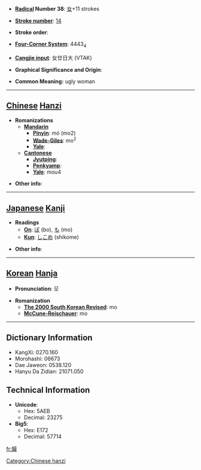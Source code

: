 * '''[[Wiktionary:Chinese radical index| Radical]] Number 38''': [[Wiktionary:Chinese radical index 女|女]]+11 strokes

* '''[[Wiktionary:Chinese total strokes index|Stroke number]]''': [[Wiktionary:Chinese total strokes index 14|14]]

* '''Stroke order''': 

* '''[[Wiktionary:Chinese four corner index|Four-Corner System]]''': 4443<sub>4</sub>

* '''[[Wiktionary:Chinese Cangjie index|Cangjie input]]''': 女廿日大 (VTAK)

* '''Graphical Significance and Origin''': 

* '''Common Meaning:''' ugly woman

----

==[[Chinese]] [[Hanzi]]==

* '''Romanizations'''
** '''[[Mandarin]]'''
*** '''[[Pinyin]]''': mó (mo2)
*** '''[[Wade-Giles]]''': mo<sup>2</sup>
*** '''[[Yale]]''': 
** '''[[Cantonese]]'''
*** '''[[Jyutping]]''':
*** '''[[Penkyamp]]''': 
*** '''[[Yale]]''': mou4

* '''Other info''': 

----

==[[Japanese]] [[Kanji]]==

* '''Readings'''
** '''[[On]]''': [[ぼ]] (bo), [[も]] (mo)
** '''[[Kun]]''': [[しこめ]] (shikome)

* '''Other info''':  

----

==[[Korean]] [[Hanja]]==

* '''Pronunciation''': 모

* '''Romanization'''
** '''[[The 2000 South Korean Revised Romanization|The 2000 South Korean Revised]]''': mo
** '''[[McCune-Reischauer]]''': mo

----

==Dictionary Information==

* KangXi: 0270.160
* Morohashi: 06673
* Dae Jaweon: 0538.120
* Hanyu Da Zidian: 21071.050

==Technical Information==

* '''Unicode''':
** Hex: 5AEB
** Decimal: 23275
* '''Big5''':
** Hex: E172
** Decimal: 57714

[[Category:Chinese hanzi]]

[[fr:嫫]]